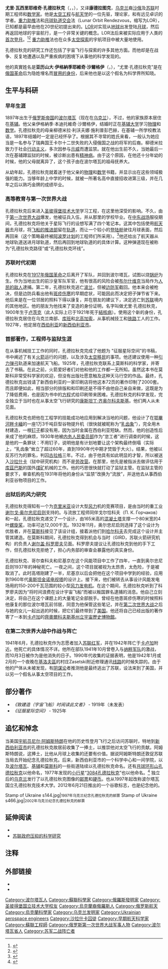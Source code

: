 {{refimprove|time=2014-09-25T08:53:41+00:00}}
{{family name hatnote|瓦西里耶维奇|孔德拉秋克|lang=Eastern Slavic}}
{{Infobox person
|birthname    = 亞歷山大·伊格納季耶維奇·沙爾格伊
| image       = Кондратюк, Юрий.jpg
| caption     = 尤里·瓦西里耶维奇·孔德拉秋克
| birth_date  = {{birth date|1897|6|21}}
| birth_place = {{flag|Russian Empire}}[[波尔塔瓦|波尔塔瓦]]
| death_date  = {{death year and age|1942|1897}}
| death_place = 不详，据信在{{USSR}}[[俄罗斯苏维埃联邦社会主义共和国|俄罗斯苏维埃联邦社会主义共和国]][[卡卢加州|卡卢加州]]扎申特斯基（Zasetsky）附近
| death_cause = 
| resting_place = 
| nationality = {{USSR}}
| occupation  = [[航空航天工程|火箭科学研究家]]、工程师
| alma_mater  = 自学
| spouse      = 
| parents     = 伊格納季·本迪托維奇·沙爾格伊（Hnat Benedyktovych Shargei）<br />柳德米拉·利沃夫娜·施利普彭巴赫（Ludmyla Lvivna Schlippenbach）
| children    = 
| module      = {{Infobox military person|embed=yes
 | name       = 军队生涯
 | allegiance = [[俄罗斯帝国|俄罗斯帝国]]、[[苏联|苏联]]
 | branch = 
 | serviceyears = 1916年－1918年，1941年－1942年
 | rank = 
 | Alma mater = 
 | battles = 第一次世界大战、第二次世界大战
 | awards = 
 | laterwork = 
 }}
}}
'''尤里·瓦西里耶维奇·孔德拉秋克'''（{{lang-ru|Юрий Васильевич Кондратюк}}，{{lang-uk|Юрій Васильович Кондратюк}}，{{bd|1897年|6月21日|1942年|2月}}），又译'''康德拉图克'''，[[乌克兰|乌克兰]]裔[[沙俄|沙俄]]及[[苏联|苏联]]时期工程师和[[数学家|数学家]]。他是[[太空工程|太空工程]]与[[航天|航天学]]的一位先驱，理论家，和有远见卓识的学者。[[重力助推|重力助推]]法和[[月球轨道交会|月球轨道交会]]法（Lunar Orbit Rendezvous，缩写为LOR），已知都是最早由他在20世纪初提出来的。[[月球轨道交会|LOR]]对实现从[[地球|地球]]出发登陆[[月球|月球]]，然后再返回地球的宇宙航行，是一个非常关键的概念。LOR法后来被实际应用于人类的[[阿波罗计划|首次登月]]。<ref>
{{Cite book
  | last = Wilford
  | first = John
  | authorlink = John Noble Wilford
  | title = We Reach the Moon; the New York Times Story of Man's Greatest Adventure
  | publisher = Bantam Paperbacks
  | location = New York
  | year = 1969
  | page = 167
  | isbn =  0-552-08205-8 }}
</ref><ref>{{cite book|title=Russian Planetary Exploration: History, Development, Legacy and Prospects|first=Brian |last=Harvey |year=2007 |publisher=Springer}}</ref> [[重力助推|重力助推]]法也在众多[[太空探索|太空探索]]的宇航项目中被大量地使用。

孔德拉秋克的研究工作还包括了宇宙飞行与探索的许多其他方面。而他却是在战争、反复地遭遇{{link-en|苏联的政治迫害|Political repression in the Soviet Union|当局迫害}}以及严重疾病的困境下从事他的科学发现的。

他的真實姓名是'''亚历山大·伊格納季耶維奇·沙爾格伊'''（{{lang-ru|Александр Игнатьевич Шаргей}}，{{lang-uk|Олександр Гнатович Шаргей}}），“尤里·孔德拉秋克”是在[[1917年俄国革命|俄国革命]]后为隐姓埋名而[[身份盗窃|冒用的身份]]，后来他也是以这个假名为科学界所知晓。

==生平与科研==

===早年生涯===
1897年出生于[[俄罗斯帝国|俄罗斯帝国]]的[[波尔塔瓦|波尔塔瓦]]（现在在[[乌克兰|乌克兰]]），不过，他的家族原本居住在[[基辅|基辅]]。他父亲伊格納季·本迪托維奇·沙爾格伊，结婚时正在[[基辅大学|基辅大学]]学习[[物理|物理]]和[[数学|数学]]。孔德拉秋克的母亲柳德米拉·利沃夫娜·施利普彭巴赫，在基辅一所学校教法语，1897年结婚时一定是已经怀孕了。根据其不寻常的姓氏来看，一般认为她应当是一名参与了瑞典国王卡尔十二世失败的入侵俄国之战的将军{{link-en|沃爾瑪·安頓·馮·施利普彭巴赫|Wolmar Anton von Schlippenbach}}的后裔。柳德米拉致力于社会[[行动主义|行动主义]]，多次因参与[[示威|示威]]而遭监禁。就在他出生前不久，当她最后一次在基辅蹲监狱的时候，被诊断出患有[[精神病|精神病]]。由于这个原因，在他还十分年幼的时候，他的父母就离异了，这个孩子由在波尔塔瓦的祖母抚养大。

从幼年起，孔德拉秋克就着迷于他父亲的[[物理|物理]]和[[数学|数学]]书籍，并显示出在这些领域极强的能力。当够年龄上中学的时候，就被一所著名高中直接招收进第三级，并在几年之后以熟巧金牌的成绩毕业。

===高等教育与第一次世界大战===
孔德拉秋克后来进入[[圣彼得堡国立技术大学|圣彼得堡技术大学]]学习工程，在这里他深受{{link-en|伊万·弗谢沃洛多维奇·梅谢尔斯基|Ivan Vsevolodovich Meshcherskiy|伊万·梅谢尔斯基}}的影响。不久，由于[[第一次世界大战|第一次世界大战]]爆发，他被征兵入伍，并从那里的{{link-en|尉官 (俄罗斯)|Praporschik|尉官}}学校毕业。在[[中东战场_(第一次世界大战)|中东战场]]服役期间，孔德拉秋克将他关于星际飞行的设想写满了四个笔记本。这其中包括使用{{link-en|模块化|Modularity}}[[航天器|航天器]]去月球，将[[多级火箭|飞船的推进部]]留在[[轨道_(力学)|轨道]]，而让一个较小的[[着陆器|登陆舱]]驶往月球表面，然后再回来（这个策略最终被[[阿波罗计划|阿波罗计划]]的工程师们所采用）。<ref name="BBC, Rendezvous" >{{cite news 
  |title=Rendezvous around the Moon 
  |url=http://news.bbc.co.uk/1/hi/sci/tech/8056443.stm 
  |author=Dr Christopher Riley 
  |date=18 May 2009 
  |publisher=[[BBC_Online|BBC Online]] 
  |accessdate=2013-09-05 
  |archive-date=2020-02-03 
  |archive-url=https://web.archive.org/web/20200203011320/http://news.bbc.co.uk/2/hi/science/nature/8056443.stm 
  |dead-url=no 
  }}</ref>他还给出了航天器从地球轨道送进月球轨道，然后再回到地球轨道的{{link-en|弹道|trajectory}}的具体计算。这种弹道现在被称为“孔德拉秋克路径”或“孔德拉秋克环线”。

===苏联时代初期===
孔德拉秋克在[[1917年俄国革命|1917年俄国革命]]之后离开了军队，并回到波尔塔瓦，试图以烧[[锅炉|锅炉]]为生。作为当地出生的前沙皇军队军官，他有很高的风险会被[[布尔什维克|布尔什维克]]当局作为[[阶级敌人|人民的敌人]]逮捕。第二年，孔德拉秋克逃亡[[波兰|波兰]]，但被[[苏联边防军|边防军]]截回。他本来会被枪决，但是边防兵看出他有[[斑疹伤寒|斑疹伤寒]]的早期症状，可能因此而决定把子弹节省下来。他后来是在一位邻居的照料下得以康复，并在朋友的建议下，决定逃亡到[[苏联|苏联]]境内的其他地区。他的朋友为他找来了变造的身份证明，名字叫做尤里·孔德拉秋克，1900年生于[[卢茨克|卢茨克]]（此人实际上已于1921年死于[[結核|結核病]]）。使用这个新的身份，孔德拉秋克居住在乌克兰南部、[[库班地区|库班]]和[[北高加索|北高加索]]，从事机械技工和[[铁路运输|铁路]]工人的工作。1927年，他定居在[[西伯利亚|西伯利亚]]的[[新西伯利亚|新西伯利亚市]]。

===首部著作，工程师与监狱生涯===
在从事机械技工工作的同时，孔德拉秋克完成了他题为 "征服星际空间"的书稿，书中阐述了有关[[火箭|火箭]]运行的问题，以及涉及[[太空移民|太空移民]]的事项。他还建议使用一种[[重力助推|引力弹弓]]轨道来加速航天飞船。1925年，孔德拉秋克联系上莫斯科的科学家{{link-en|弗拉基米尔·韦钦金|Vladimir Vetchinkin}}，并寄去了书稿。在此之前，火箭爱好者们对他和他的工作都一无所知。虽然这本书在莫斯科非常受科学家的欢迎，但没有出版社愿意触及这种天马行空的作品。最终，孔德拉秋克出钱请了新西伯利亚的一家印刷店将他这本72页的著作印制了2000套。而且即便如此，相当部分的排版和和印刷还是不得不由他自己亲自来做，这既是为了降低费用，也是因为书中的[[方程|方程]]式给印刷带来困难。孔德拉秋克的科学发现，完全独立于当时也在从事太空飞行研究的[[康斯坦丁·齐奥尔科夫斯基|康斯坦丁·齐奥尔科夫斯基]]。他们两人从未见面。

孔德拉秋克也把他在工程学的技能成功地应用到解决当地的问题，他设计了在[[鄂畢河畔卡緬|鄂畢河畔卡緬]]的一座1万3千吨巨型谷物提升机（很快就被昵称为“[[乳齿象|乳齿象]]”），完全用木材建造，一根[[钉子|钉子]]都没有用，因为当时金属在西伯利亚短缺。然而，他的创造性后来成了他的麻烦，1930年他被[[内务人民委员部|内务人民委员部]]作为“怠工者”进行调查的时候，这是他的一条罪状：不用钉子，说明他是有计划地要让这个架构最终倒塌（实际上，“乳齿象”耸立了超过60年，直到1990年代中期才焚毁于大火）。结果，他被以反苏行为的罪名，判囚[[古拉格|古拉格]]三年。不过，由于他具有如此明显的才智，所以被送入[[沙拉什卡|沙拉什卡]]（狱中研究机构）而不是[[劳改营|劳改营]]。在那里，他先是被指派去做评估用于[[库茲巴斯|库茲巴斯]]的国外[[煤矿|煤矿]]机械的工作。他的巧思很快就打动了监狱主管。在监狱主管的要求下，审查机构在1931年将他的身份从“监禁”改换为“流放”，并送他去从事西伯利亚谷物项目的工作。

===出狱后的风力研究===
孔德拉秋克得知有一个为[[克里米亚|克里米亚]]设计大型[[风能|风力]]机的竞赛项目，是由当时的重工业{{link-en|人民委员|People's Commissar}}[[谢尔戈·奥尔忠尼启则|谢尔戈·奥尔忠尼启则]]支持的。与流放工程师同伴戈尔恰科夫（П. К. Горчаков）和{{link-en|尼古拉·尼基京|Nikolai Nikitin|尼基京}}一起，孔德拉秋克递交了一个设计，由165米高的[[混凝土|混凝土]][[塔式建筑|塔]]支撑一个80米宽的4叶[[螺旋桨|螺旋桨]]，功率可达12,000千瓦。1932年11月，奥尔忠尼启则选择了这个设计为优胜者，并在[[莫斯科|莫斯科]]接见了该设计组，接着派他们到[[哈尔科夫|哈尔科夫]]去完成这个设计并主管其建造。在莫斯科期间，孔德拉秋克得到机会与当时{{link-en|喷气推进研究组|Group for the Study of Reactive Motion}}（GIRD，苏联火箭研究机构）的负责人[[谢尔盖·科罗廖夫|谢尔盖·科罗廖夫]]见面。科罗廖夫提议让孔德拉秋克到他的手下工作，但孔德拉秋克拒绝了，担心内务部的审查会暴露他的真实身份。

孔德拉秋克、哥尔查科夫和尼基京在这个风能项目中工作了四年，一直到奥尔忠尼启则1937年的神秘死亡。一夜之间，这个项目就被视为太昂贵，太危险，于是被取消了。此时高塔刚建了一半，尼基京以后会把他在这个项目中学到的经验，应用到1960年代[[奥斯坦金诺电视塔|奥斯坦金诺电视塔]]的设计上。接下来，他们被转去从事设计风能发电场用的150-200千瓦范围的较小型[[风力发电机|风力发电机]]。在这个期间，孔德拉秋克听到了科罗廖夫因为“将时间浪费在设计宇宙飞船”而被以叛国罪名逮捕的消息。他自己立刻决定，将自己在这个课题上的大量笔记全部脱手。曾经在他患斑疹伤寒的时候照料他康复的那位波尔塔瓦前邻居，同意为他保管这些笔记，并在[[第二次世界大战|第二次世界大战]]之后与她的女儿一起出逃的时候，把它们最终带到了[[美国|美国]]。他还将自己已经出版的著作寄了一本到[[卡卢加州|卡卢加]]的[[齊奧爾科夫斯基州立宇宙歷史博物館|齊奧爾科夫斯基州立宇宙歷史博物館]]。

===在第二次世界大战中作战与阵亡===
1941年6月，孔德拉秋克作为志愿者加入[[苏联红军|苏联红军]]，并在1942年阵亡于[[卡卢加州|卡卢加]]附近。他死亡的具体情况不详。他所在部队1941年10月曾卷入与[[纳粹德国|纳粹军队]]的激战，而10月3日被作为是他消失的日子。1990年代收集的证据表明，他是1942年1月或2月的一个夜晚在[[基洛夫區_(卡盧加州)|基洛夫區]]的村庄Zasetski附近修理通讯[[网线|线路]]的时候失踪的。由于他的尸体从未被发现，有[[阴谋论|阴谋论]]者推测他是最终逃出了苏联，设法来到了美国，并以另一个假名从事太空项目的工作。

==部分著作==
*''《致建造（宇宙飞船）时阅读此文者》'' - 1919年（未发表）
*''《征服星际空间》'' - 1925年

==追忆和悼念==

当美国[[宇航员|宇航员]][[尼尔·阿姆斯特朗|尼尔·阿姆斯特朗]]在他的历史性登月飞行之后访问苏联时，特地到[[新西伯利亚|新西伯利亚市]]的孔德拉秋克故居前收集了一捧土，以推崇他对太空飞行的贡献。阿姆斯特朗说，这捧土，比他从月球上收集的还要有价值。据说阿姆斯特朗还敦促苏联当局去开始纪念孔德拉秋克。后来，新西伯利亚市的一个科学中心和一间学院，以及[[波尔塔瓦|波尔塔瓦]]、[[基辅|基辅]]和[[莫斯科|莫斯科]]的一些街道陆续以孔德拉秋克命名。还有[[月球陨石坑|月球环形山]][[孔德拉秋克环形山|孔德拉秋克]]以他命名，1977年发现的[[微型行星|小行星]]“[[小行星3084|3084孔德拉秋克]]”也以他命名。<ref>{{cite book
|title=3084 Kondratyuk
|author=
|year=
|publisher=
|isbn=
|url=http://books.google.com/books?hl=en&q=3084+kondratyuk
}}</ref>  独立后的[[乌克兰|乌克兰]]发行了以孔德拉秋克图像的[[邮票|邮票]]和[[硬币|硬币]]。{{link-en|波尔塔瓦国立孔德拉秋克技术大学|Poltava National Technical Yuriy Kondratyuk University|波尔塔瓦技术大学}}也从1997年起改称波尔塔瓦国立孔德拉秋克技术大学。2012年6月21日推出的一个谷歌标志，也是纪念他的。
<gallery class="center" widths=200 heights=120>
Stamp of Ukraine s144.jpg|<small>1997年乌克兰纪念孔德拉秋克的邮票</small>
Stamp of Ukraine s466.jpg|<small>2002年乌克兰纪念孔德拉秋克的邮票</small>
</gallery>

==延伸阅读==
*{{link-en|苏联科技|Science and technology in the Soviet Union}}
*[[苏联政府压抑的科学研究|苏联政府压抑的科学研究]]

==注释==
{{reflist}}

==外部链接==
{{commonscat|Yuri Kondratyuk}}

* {{cite web|url=http://tyzhden.ua/Publication/3776|title=Зоряний блукач із Полтави|work=Article in Tyzhden.ua magazine|language=uk|accessdate=2013-09-05|archive-date=2014-09-04|archive-url=https://web.archive.org/web/20140904005446/http://tyzhden.ua/Publication/3776|dead-url=no}}
* {{cite web|url=http://www.rtc.ru/encyk/biogr-book/10K/1416.shtml|title=Кондратюк Юрий Васильевич|work=Article in online Encyclopedia of cosmonautics|language=ru|deadurl=yes|archiveurl=https://web.archive.org/web/20110616061951/http://www.rtc.ru/encyk/biogr-book/10K/1416.shtml|archivedate=2011-06-16}}

{{Authority control}}
{{DEFAULTSORT:Kondratyuk, Yuri}}
[[Category:波尔塔瓦人|Category:波尔塔瓦人]]
[[Category:蘇聯科學家|Category:蘇聯科學家]]
[[Category:俄羅斯發明家|Category:俄羅斯發明家]]
[[Category:圣彼得堡国立技术大学校友|Category:圣彼得堡国立技术大学校友]]
[[Category:烏克蘭裔俄羅斯人|Category:烏克蘭裔俄羅斯人]]
[[Category:俄罗斯航天|Category:俄罗斯航天]]
[[Category:烏克蘭科學家|Category:烏克蘭科學家]]
[[Category:乌克兰发明家|Category:乌克兰发明家]]
[[Category:Ukrainian_aerospace_engineers|Category:Ukrainian aerospace engineers]]
[[Category:沙拉什卡囚徒|Category:沙拉什卡囚徒]]
[[Category:早期航天科学家|Category:早期航天科学家]]
[[Category:蘇聯工程師|Category:蘇聯工程師]]
[[Category:俄罗斯第一次世界大战军事人物|Category:俄罗斯第一次世界大战军事人物]]
[[Category:波尔塔瓦省人|Category:波尔塔瓦省人]]
[[Category:苏军二战阵亡者|Category:苏军二战阵亡者]]